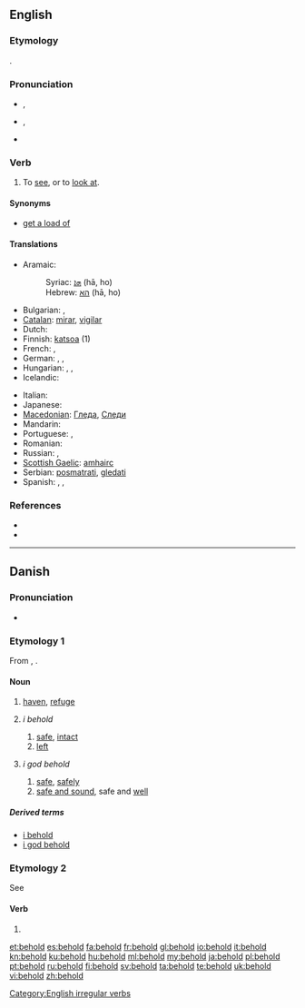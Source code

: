 ==English==

===Etymology===
{{etyl|ang}} {{term|behealdan|lang=ang}}.

===Pronunciation===
* {{a|UK}} {{IPA|/bɪˈhəʊld/}}, {{SAMPA|/bI"h@Uld/}}
* {{a|GenAM}} {{IPA|/bɪˈhoʊld/}}, {{SAMPA|/bI"hoUld/}}
* {{audio|en-us-behold.ogg|Audio (US)}}

===Verb===
{{en-verb|beholds|beholding|beheld|'{{term|beheld}}' or rarely '{{term|beholden}}'}}

# {{transitive}} To [[see]], or to [[look at]].

====Synonyms====
* [[get a load of]]

====Translations====
{{trans-top|to see, to look at}}
* Aramaic:
*: Syriac: [[ܗܐ]] (hā, ho)
*: Hebrew: [[הא]] (hā, ho)
* Bulgarian: {{t|bg|гледам}}, {{t+|bg|виждам}}
* [[Catalan]]: [[mirar]], [[vigilar]]
* Dutch: {{t+|nl|aanschouwen}}
* Finnish: [[katsoa]] (1)
* French: {{t+|fr|regarder}}, {{t+|fr|voir}}
* German: {{t+|de|betrachten}}, {{t+|de|sehen}}, {{t+|de|schauen}}
* Hungarian: {{t+|hu|meglát}}, {{t+|hu|észrevesz}}, {{t|hu| megpillant}}
* Icelandic: {{t+|is|sjá}}
{{trans-mid}}
* Italian: {{t+|it|guardare}}
* Japanese: {{t+|ja|見る|tr=miru}}
* [[Macedonian]]: [[Гледа]], [[Следи]]
* Mandarin: {{t-|cmn|看|tr=kàn|sc=Hani}}
* Portuguese: {{t+|pt|ver}}, {{t+|pt|contemplar}}
* Romanian: {{t+|ro|vedea}}
* Russian: {{t+|ru|смотреть}}, {{t+|ru|глядеть}}
* [[Scottish Gaelic]]: [[amhairc]]
* Serbian: [[posmatrati]], [[gledati]]
* Spanish: {{t-|es|contemplar}}, {{t+|es|mirar}}, {{t+|es|observar}}
{{trans-bottom}}

===References===
* {{R:Century 1911}}
* {{R:Webster 1913}}

[[Category:English irregular verbs]]

----

==Danish==

===Pronunciation===
* {{IPA|/behɔl/|[b̥eˈhʌlˀ]|lang=da}}

===Etymology 1===
From {{etyl|gml|da}} {{term|beholt|lang=gml}}, {{term|behalt|lang=gml}}.

====Noun====
{{infl|da|noun}}

# {{qualifier|archaic|lang=da}} [[haven]], [[refuge]]
# {{rfc-sense}} ''i behold''
## [[safe]], [[intact]]
## [[left]]
# {{rfc-sense}} ''i god behold''
## [[safe]], [[safely]]
## [[safe and sound]], safe and [[well]]
{{attention|da}}

=====Derived terms=====
* [[i behold]]
* [[i god behold]]

===Etymology 2===
See {{term|beholde||to keep|lang=da}}

====Verb====
{{infl|da|verb form}}

# {{form of|imperative|beholde|lang=da}}

[[et:behold]]
[[es:behold]]
[[fa:behold]]
[[fr:behold]]
[[gl:behold]]
[[io:behold]]
[[it:behold]]
[[kn:behold]]
[[ku:behold]]
[[hu:behold]]
[[ml:behold]]
[[my:behold]]
[[ja:behold]]
[[pl:behold]]
[[pt:behold]]
[[ru:behold]]
[[fi:behold]]
[[sv:behold]]
[[ta:behold]]
[[te:behold]]
[[uk:behold]]
[[vi:behold]]
[[zh:behold]]